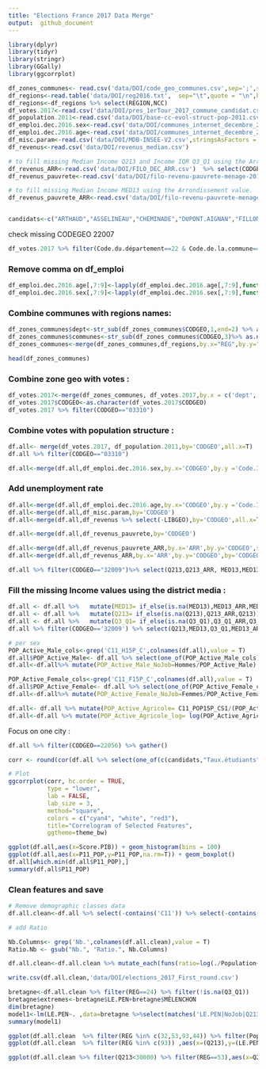 ```yaml
---
title: "Elections France 2017 Data Merge"
output:  github_document
---
```

```r
library(dplyr)
library(tidyr)
library(stringr)
library(GGally)
library(ggcorrplot)
```



```r
df_zones_communes<- read.csv('data/DOI/code_geo_communes.csv',sep=';',stringsAsFactors = 1)
df_regions<-read.table('data/DOI/reg2016.txt',  sep="\t",quote = "\n",header = T)
df_regions<-df_regions %>% select(REGION,NCC)
df_votes.2017<-read.csv('data/DOI/pres_1erTour_2017_commune_candidat.csv',stringsAsFactors = F)
df_population.2011<-read.csv('data/DOI/base-cc-evol-struct-pop-2011.csv',stringsAsFactors = F)
df_emploi.dec.2016.sex<-read.csv('data/DOI/communes_internet_decembre_2016_gorf18oa_per_sex.csv',stringsAsFactors = F)
df_emploi.dec.2016.age<-read.csv('data/DOI/communes_internet_decembre_2016_gorf18oa_per_age.csv',stringsAsFactors = F)
df_misc.param<-read.csv('data/DOI/MDB-INSEE-V2.csv',stringsAsFactors = F)
df_revenus<-read.csv('data/DOI/revenus_median.csv')

# to fill missing Median Income Q213 and Income IQR Q3_Q1 using the Arrondissement value.
df_revenus_ARR<-read.csv('data/DOI/FILO_DEC_ARR.csv')  %>% select(CODGEO,Q213,Q3_Q1)
df_revenus_pauvrete<-read.csv('data/DOI/filo-revenu-pauvrete-menage-2013.csv') %>% select(CODGEO,MED13)

# to fill missing Median Income MED13 using the Arrondissement value.
df_revenus_pauvrete_ARR<-read.csv('data/DOI/filo-revenu-pauvrete-menage-2013_ARR.csv') %>% select(CODGEO,MED13)


candidats<-c("ARTHAUD","ASSELINEAU","CHEMINADE","DUPONT.AIGNAN","FILLON","HAMON","LASSALLE","LE.PEN","MACRON","MÉLENCHON","POUTOU")

```

check missing CODEGEO 22007

```r
df_votes.2017 %>% filter(Code.du.département==22 & Code.de.la.commune==7)
```

### Remove comma on df_emploi

```r
df_emploi.dec.2016.age[,7:9]<-lapply(df_emploi.dec.2016.age[,7:9],function(x){as.numeric(gsub(",", "", x))})
df_emploi.dec.2016.sex[,7:9]<-lapply(df_emploi.dec.2016.sex[,7:9],function(x){as.numeric(gsub(",", "", x))})

```
### Combine communes with regions names:
```r
df_zones_communes$dept<-str_sub(df_zones_communes$CODGEO,1,end=2) %>% as.numeric()
df_zones_communes$communes<-str_sub(df_zones_communes$CODGEO,3)%>% as.numeric()
df_zones_communes<-merge(df_zones_communes,df_regions,by.x="REG",by.y="REGION")

head(df_zones_communes)
```


### Combine zone geo with votes :

```r
df_votes.2017<-merge(df_zones_communes, df_votes.2017,by.x = c('dept','communes'),by.y = c('Code.du.département','Code.de.la.commune'),all.x = TRUE)
df_votes.2017$CODGEO<-as.character(df_votes.2017$CODGEO)
df_votes.2017 %>% filter(CODGEO=="03310")


```
### Combine votes with population structure :
```r
df.all<- merge(df_votes.2017, df_population.2011,by='CODGEO',all.x=T)
df.all %>% filter(CODGEO=="03310")
```

```r
df.all<-merge(df.all,df_emploi.dec.2016.sex,by.x='CODGEO',by.y ='Code.Insee.de.la.commune')
```

### Add unemployment rate
```r

df.all<-merge(df.all,df_emploi.dec.2016.age,by.x='CODGEO',by.y ='Code.Insee.de.la.commune')
df.all<-merge(df.all,df_misc.param,by='CODGEO')
df.all<-merge(df.all,df_revenus %>% select(-LIBGEO),by='CODGEO',all.x=TRUE)

df.all<-merge(df.all,df_revenus_pauvrete,by='CODGEO')

df.all<-merge(df.all,df_revenus_pauvrete_ARR,by.x='ARR',by.y='CODGEO',suffixes = c('','_ARR'))
df.all<-merge(df.all,df_revenus_ARR,by.x='ARR',by.y='CODGEO',by='CODGEO',suffixes = c('','_ARR'))

df.all %>% filter(CODGEO=="32009")%>% select(Q213,Q213_ARR, MED13,MED13_ARR, Q3_Q1,Q3_Q1_ARR)
```

### Fill the missing Income values using the district media :

```r
df.all <- df.all %>%   mutate(MED13= if_else(is.na(MED13),MED13_ARR,MED13))
df.all <- df.all %>%   mutate(Q213= if_else(is.na(Q213),Q213_ARR,Q213))
df.all <- df.all %>%   mutate(Q3_Q1= if_else(is.na(Q3_Q1),Q3_Q1_ARR,Q3_Q1))
df.all %>% filter(CODGEO=='32009') %>% select(Q213,MED13,Q3_Q1,MED13_ARR)
```

```r
# per sex
POP_Active_Male_cols<-grep('C11_H15P_C',colnames(df.all),value = T)
df.all$POP_Active_Male<- df.all %>% select(one_of(POP_Active_Male_cols)) %>% rowSums(.)
df.all<-df.all%>% mutate(POP_Active_Male_NoJob=Hommes/POP_Active_Male)

POP_Active_Female_cols<-grep('C11_F15P_C',colnames(df.all),value = T)
df.all$POP_Active_Female<- df.all %>% select(one_of(POP_Active_Female_cols)) %>% rowSums(.)
df.all<-df.all%>% mutate(POP_Active_Female_NoJob=Femmes/POP_Active_Female)

df.all<- df.all %>% mutate(POP_Active_Agricole= C11_POP15P_CS1/(POP_Active_Female+POP_Active_Male))
df.all<-df.all %>% mutate(POP_Active_Agricole_log= log(POP_Active_Agricole+1))
```

Focus on one city :
```r
df.all %>% filter(CODGEO==22056) %>% gather()
```


```r

corr <- round(cor(df.all %>% select(one_of(c(candidats,"Taux.étudiants","POP_Active_Male_NoJob","POP_Active_Female_NoJob")))%>% na.omit()),1)

# Plot
ggcorrplot(corr, hc.order = TRUE, 
           type = "lower", 
           lab = FALSE, 
           lab_size = 3, 
           method="square", 
           colors = c("cyan4", "white", "red3"), 
           title="Correlogram of Selected Features", 
           ggtheme=theme_bw)
```

```r
ggplot(df.all,aes(x=Score.PIB)) + geom_histogram(bins = 100)
ggplot(df.all,aes(x=P11_POP,y=P11_POP,na.rm=T)) + geom_boxplot()
df.all[which.min(df.all$P11_POP),]
summary(df.all$P11_POP)

```

### Clean features and save
```r
# Remove demographic classes data
df.all.clean<-df.all %>% select(-contains('C11')) %>% select(-contains('P11'))

# add Ratio

Nb.Columns<- grep('Nb.',colnames(df.all.clean),value = T)
Ratio.Nb <- gsub("Nb.", "Ratio.", Nb.Columns)

df.all.clean<-df.all.clean %>% mutate_each(funs(ratio=log(./Population+1)),contains('Nb.'))

write.csv(df.all.clean,'data/DOI/elections_2017_First_round.csv')

```

```r
bretagne<-df.all.clean %>% filter(REG==24) %>% filter(!is.na(Q3_Q1))
bretagne$extremes<-bretagne$LE.PEN+bretagne$MÉLENCHON
dim(bretagne)
model1<-lm(LE.PEN~. ,data=bretagne %>%select(matches('LE.PEN|NoJob|Q213|Q3_Q1|GI13|RD|Score.PIB|_ratio|Population')))
summary(model1)
```

```r
ggplot(df.all.clean  %>% filter(REG %in% c(32,53,93,44)) %>% filter(Population>10),aes(x=Q3_Q1,y=LE.PEN,col=NCC))+geom_jitter(alpha=.5) #+geom_smooth(method = 'lm')
ggplot(df.all.clean  %>% filter(REG %in% c(93)) ,aes(x=(Q213),y=(LE.PEN),col=NCC))+geom_jitter(alpha=.3) #+geom_smooth(method = 'lm')
```

```r
ggplot(df.all.clean %>% filter(Q213<30000) %>% filter(REG==53),aes(x=Q213,y=Q3_Q1,col=LE.PEN))+ geom_jitter(alpha=1)+scale_color_gradientn(colours = rainbow(5))
```

